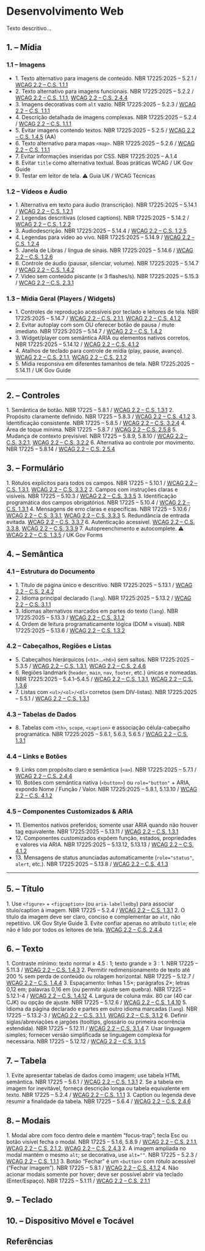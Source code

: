 
# Desenvolvimento Web

Texto descritivo...

## 1. – Mídia
### 1.1 – Imagens
- <CheckListItem>1. Texto alternativo para imagens de conteúdo. NBR 17225:2025 – 5.2.1 / [WCAG 2.2 – C.S. 1.1.1](https://www.w3.org/WAI/WCAG22/Understanding/non-text-content.html)</CheckListItem>
- <CheckListItem>2. Texto alternativo para imagens funcionais. NBR 17225:2025 – 5.2.2 / [WCAG 2.2 – C.S. 1.1.1](https://www.w3.org/WAI/WCAG22/Understanding/non-text-content.html), [WCAG 2.2 – C.S. 2.4.4](https://www.w3.org/WAI/WCAG22/Understanding/link-purpose-in-context.html)</CheckListItem>
- <CheckListItem>3. Imagens decorativas com `alt` vazio. NBR 17225:2025 – 5.2.3 / [WCAG 2.2 – C.S. 1.1.1](https://www.w3.org/WAI/WCAG22/Understanding/non-text-content.html)</CheckListItem>
- <CheckListItem>4. Descrição detalhada de imagens complexas. NBR 17225:2025 – 5.2.4 / [WCAG 2.2 – C.S. 1.1.1](https://www.w3.org/WAI/WCAG22/Understanding/non-text-content.html)</CheckListItem>
- <CheckListItem>5. Evitar imagens contendo textos. NBR 17225:2025 – 5.2.5 / [WCAG 2.2 – C.S. 1.4.5](https://www.w3.org/WAI/WCAG22/Understanding/images-of-text.html) (AA)</CheckListItem>
- <CheckListItem>6. Texto alternativo para mapas `<map>`. NBR 17225:2025 – 5.2.6 / [WCAG 2.2 – C.S. 1.1.1](https://www.w3.org/WAI/WCAG22/Understanding/non-text-content.html)</CheckListItem>
- <CheckListItem>7. Evitar informações inseridas por CSS. NBR 17225:2025 – A.1.4</CheckListItem>
- <CheckListItem>8. Evitar `title` como alternativa textual. Boas práticas WCAG / UK Gov Guide</CheckListItem>
- <CheckListItem>9. Testar em leitor de tela. ⚠ Guia UK / WCAG Técnicas</CheckListItem>

### 1.2 – Vídeos e Áudio
- <CheckListItem>1. Alternativa em texto para áudio (transcrição). NBR 17225:2025 – 5.14.1 / [WCAG 2.2 – C.S. 1.2.1](https://www.w3.org/WAI/WCAG22/Understanding/audio-only-and-video-only-prerecorded.html)</CheckListItem>
- <CheckListItem>2. Legendas descritivas (closed captions). NBR 17225:2025 – 5.14.2 / [WCAG 2.2 – C.S. 1.2.2](https://www.w3.org/WAI/WCAG22/Understanding/captions-prerecorded.html)</CheckListItem>
- <CheckListItem>3. Audiodescrição. NBR 17225:2025 – 5.14.4 / [WCAG 2.2 – C.S. 1.2.5](https://www.w3.org/WAI/WCAG22/Understanding/audio-description-prerecorded.html)</CheckListItem>
- <CheckListItem>4. Legendas para vídeo ao vivo. NBR 17225:2025 – 5.14.9 / [WCAG 2.2 – C.S. 1.2.4](https://www.w3.org/WAI/WCAG22/Understanding/captions-live.html)</CheckListItem>
- <CheckListItem>5. Janela de Libras / língua de sinais. NBR 17225:2025 – 5.14.6 / [WCAG 2.2 – C.S. 1.2.6](https://www.w3.org/WAI/WCAG22/Understanding/sign-language-prerecorded.html)</CheckListItem>
- <CheckListItem>6. Controle de áudio (pausar, silenciar, volume). NBR 17225:2025 – 5.14.7 / [WCAG 2.2 – C.S. 1.4.2](https://www.w3.org/WAI/WCAG22/Understanding/audio-control.html)</CheckListItem>
- <CheckListItem>7. Vídeo sem conteúdo piscante (≤ 3 flashes/s). NBR 17225:2025 – 5.15.3 / [WCAG 2.2 – C.S. 2.3.1](https://www.w3.org/WAI/WCAG22/Understanding/three-flashes-or-below-threshold.html)</CheckListItem>

### 1.3 – Mídia Geral (Players / Widgets)
- <CheckListItem>1. Controles de reprodução acessíveis por teclado e leitores de tela. NBR 17225:2025 – 5.14.7 / [WCAG 2.2 – C.S. 2.1.1](https://www.w3.org/WAI/WCAG22/Understanding/keyboard.html), [WCAG 2.2 – C.S. 4.1.2](https://www.w3.org/WAI/WCAG22/Understanding/name-role-value.html)</CheckListItem>
- <CheckListItem>2. Evitar autoplay com som OU oferecer botão de pausa / mute imediato. NBR 17225:2025 – 5.14.7 / [WCAG 2.2 – C.S. 1.4.2](https://www.w3.org/WAI/WCAG22/Understanding/audio-control.html)</CheckListItem>
- <CheckListItem>3. Widget/player com semântica ARIA ou elementos nativos corretos. NBR 17225:2025 – 5.14.12 / [WCAG 2.2 – C.S. 4.1.2](https://www.w3.org/WAI/WCAG22/Understanding/name-role-value.html)</CheckListItem>
- <CheckListItem>4. Atalhos de teclado para controle de mídia (play, pause, avanço). [WCAG 2.2 – C.S. 2.1.1](https://www.w3.org/WAI/WCAG22/Understanding/keyboard.html), [WCAG 2.2 – C.S. 2.1.2](https://www.w3.org/WAI/WCAG22/Understanding/no-keyboard-trap.html)</CheckListItem>
- <CheckListItem>5. Mídia responsiva em diferentes tamanhos de tela. NBR 17225:2025 – 5.14.11 / UK Gov Guide</CheckListItem>

---

## 2. – Controles
<CheckListItem>1. Semântica de botão. NBR 17225 – 5.8.1 / [WCAG 2.2 – C.S. 1.3.1](https://www.w3.org/WAI/WCAG22/Understanding/info-and-relationships.html)</CheckListItem>
<CheckListItem>2. Propósito claramente definido. NBR 17225 – 5.8.3 / [WCAG 2.2 – C.S. 4.1.2](https://www.w3.org/WAI/WCAG22/Understanding/name-role-value.html)</CheckListItem>
<CheckListItem>3. Identificação consistente. NBR 17225 – 5.8.5 / [WCAG 2.2 – C.S. 3.2.4](https://www.w3.org/WAI/WCAG22/Understanding/consistent-identification.html)</CheckListItem>
<CheckListItem>4. Área de toque mínima. NBR 17225 – 5.8.7 / [WCAG 2.2 – C.S. 2.5.8](https://www.w3.org/WAI/WCAG22/Understanding/target-size-minimum.html)</CheckListItem>
<CheckListItem>5. Mudança de contexto previsível. NBR 17225 – 5.8.9, 5.8.10 / [WCAG 2.2 – C.S. 3.2.1](https://www.w3.org/WAI/WCAG22/Understanding/on-focus.html), [WCAG 2.2 – C.S. 3.2.2](https://www.w3.org/WAI/WCAG22/Understanding/on-input.html)</CheckListItem>
<CheckListItem>6. Alternativa ao controle por movimento. NBR 17225 – 5.8.14 / [WCAG 2.2 – C.S. 2.5.4](https://www.w3.org/WAI/WCAG22/Understanding/motion-actuation.html)</CheckListItem>

## 3. – Formulário
<CheckListItem>1. Rótulos explícitos para todos os campos. NBR 17225 – 5.10.1 / [WCAG 2.2 – C.S. 1.3.1](https://www.w3.org/WAI/WCAG22/Understanding/info-and-relationships.html), [WCAG 2.2 – C.S. 3.3.2](https://www.w3.org/WAI/WCAG22/Understanding/labels-or-instructions.html)</CheckListItem>
<CheckListItem>2. Campos com instruções claras e visíveis. NBR 17225 – 5.10.3 / [WCAG 2.2 – C.S. 3.3.5](https://www.w3.org/WAI/WCAG22/Understanding/help.html)</CheckListItem>
<CheckListItem>3. Identificação programática dos campos obrigatórios. NBR 17225 – 5.10.4 / [WCAG 2.2 – C.S. 1.3.1](https://www.w3.org/WAI/WCAG22/Understanding/info-and-relationships.html)</CheckListItem>
<CheckListItem>4. Mensagens de erro claras e específicas. NBR 17225 – 5.10.6 / [WCAG 2.2 – C.S. 3.3.1](https://www.w3.org/WAI/WCAG22/Understanding/error-identification.html), [WCAG 2.2 – C.S. 3.3.3](https://www.w3.org/WAI/WCAG22/Understanding/error-suggestion.html)</CheckListItem>
<CheckListItem>5. Redundância de entrada evitada. [WCAG 2.2 – C.S. 3.3.7](https://www.w3.org/WAI/WCAG22/Understanding/redundant-entry.html)</CheckListItem>
<CheckListItem>6. Autenticação acessível. [WCAG 2.2 – C.S. 3.3.8](https://www.w3.org/WAI/WCAG22/Understanding/accessible-authentication-minimum.html), [WCAG 2.2 – C.S. 3.3.9](https://www.w3.org/WAI/WCAG22/Understanding/accessible-authentication-enhanced.html)</CheckListItem>
<CheckListItem>7. Autopreenchimento e autocomplete. ⚠️ [WCAG 2.2 – C.S. 1.3.5](https://www.w3.org/WAI/WCAG22/Understanding/identify-input-purpose.html) / UK Gov Forms</CheckListItem>

## 4. – Semântica
### 4.1 – Estrutura do Documento
- <CheckListItem>1. Título de página único e descritivo. NBR 17225:2025 – 5.13.1 / [WCAG 2.2 – C.S. 2.4.2](https://www.w3.org/WAI/WCAG22/Understanding/page-titled.html)</CheckListItem>
- <CheckListItem>2. Idioma principal declarado (`lang`). NBR 17225:2025 – 5.13.2 / [WCAG 2.2 – C.S. 3.1.1](https://www.w3.org/WAI/WCAG22/Understanding/language-of-page.html)</CheckListItem>
- <CheckListItem>3. Idiomas alternativos marcados em partes do texto (`lang`). NBR 17225:2025 – 5.13.3 / [WCAG 2.2 – C.S. 3.1.2](https://www.w3.org/WAI/WCAG22/Understanding/language-of-parts.html)</CheckListItem>
- <CheckListItem>4. Ordem de leitura programaticamente lógica (DOM ≈ visual). NBR 17225:2025 – 5.13.6 / [WCAG 2.2 – C.S. 1.3.2](https://www.w3.org/WAI/WCAG22/Understanding/meaningful-sequence.html)</CheckListItem>

### 4.2 – Cabeçalhos, Regiões e Listas
- <CheckListItem>5. Cabeçalhos hierárquicos (`<h1>`…`<h6>`) sem saltos. NBR 17225:2025 – 5.3.5 / [WCAG 2.2 – C.S. 1.3.1](https://www.w3.org/WAI/WCAG22/Understanding/info-and-relationships.html), [WCAG 2.2 – C.S. 2.4.6](https://www.w3.org/WAI/WCAG22/Understanding/headings-and-labels.html)</CheckListItem>
- <CheckListItem>6. Regiões landmark (`header`, `main`, `nav`, `footer`, etc.) únicas e nomeadas. NBR 17225:2025 – 5.4.1–5.4.5 / [WCAG 2.2 – C.S. 1.3.1](https://www.w3.org/WAI/WCAG22/Understanding/info-and-relationships.html), [WCAG 2.2 – C.S. 1.3.6](https://www.w3.org/WAI/WCAG22/Understanding/identify-purpose.html)</CheckListItem>
- <CheckListItem>7. Listas com `<ul>/<ol>/<dl>` corretos (sem DIV-listas). NBR 17225:2025 – 5.5.1 / [WCAG 2.2 – C.S. 1.3.1](https://www.w3.org/WAI/WCAG22/Understanding/info-and-relationships.html)</CheckListItem>

### 4.3 – Tabelas de Dados
- <CheckListItem>8. Tabelas com `<th>`, `scope`, `<caption>` e associação célula-cabeçalho programática. NBR 17225:2025 – 5.6.1, 5.6.3, 5.6.5 / [WCAG 2.2 – C.S. 1.3.1](https://www.w3.org/WAI/WCAG22/Understanding/info-and-relationships.html)</CheckListItem>

### 4.4 – Links e Botões
- <CheckListItem>9. Links com propósito claro e semântica (`<a>`). NBR 17225:2025 – 5.7.1 / [WCAG 2.2 – C.S. 2.4.4](https://www.w3.org/WAI/WCAG22/Understanding/link-purpose-in-context.html)</CheckListItem>
- <CheckListItem>10. Botões com semântica nativa (`<button>`) ou `role="button"` + ARIA, expondo Nome / Função / Valor. NBR 17225:2025 – 5.8.1, 5.13.10 / [WCAG 2.2 – C.S. 4.1.2](https://www.w3.org/WAI/WCAG22/Understanding/name-role-value.html)</CheckListItem>

### 4.5 – Componentes Customizados & ARIA
- <CheckListItem>11. Elementos nativos preferidos; somente usar ARIA quando não houver tag equivalente. NBR 17225:2025 – 5.13.11 / [WCAG 2.2 – C.S. 1.3.1](https://www.w3.org/WAI/WCAG22/Understanding/info-and-relationships.html)</CheckListItem>
- <CheckListItem>12. Componentes customizados expõem função, estados, propriedades e valores via ARIA. NBR 17225:2025 – 5.13.12, 5.13.13 / [WCAG 2.2 – C.S. 4.1.2](https://www.w3.org/WAI/WCAG22/Understanding/name-role-value.html)</CheckListItem>
- <CheckListItem>13. Mensagens de status anunciadas automaticamente (`role="status"`, `alert`, etc.). NBR 17225:2025 – 5.13.8 / [WCAG 2.2 – C.S. 4.1.3](https://www.w3.org/WAI/WCAG22/Understanding/status-messages.html)</CheckListItem>

---

## 5. – Título

<CheckListItem>1. Use `<figure>` + `<figcaption>` (ou `aria-labelledby`) para associar título/caption à imagem. NBR 17225 – 5.2.4 / [WCAG 2.2 – C.S. 1.3.1](https://www.w3.org/WAI/WCAG22/Understanding/info-and-relationships.html)</CheckListItem>
<CheckListItem>2. O título da imagem deve ser claro, conciso e complementar ao `alt`, não repetitivo. UK Gov Style Guide</CheckListItem>
<CheckListItem>3. Evite confiar apenas no atributo `title`; ele não é lido por todos os leitores de tela. [WCAG 2.2 – C.S. 2.4.4](https://www.w3.org/WAI/WCAG22/Understanding/link-purpose-in-context.html)</CheckListItem>

## 6. – Texto

<CheckListItem>1. Contraste mínimo: texto normal ≥ 4.5 : 1; texto grande ≥ 3 : 1. NBR 17225 – 5.11.3 / [WCAG 2.2 – C.S. 1.4.3](https://www.w3.org/WAI/WCAG22/Understanding/contrast-minimum.html)</CheckListItem>
<CheckListItem>2. Permitir redimensionamento de texto até 200 % sem perda de conteúdo ou rolagem horizontal. NBR 17225 – 5.12.7 / [WCAG 2.2 – C.S. 1.4.4](https://www.w3.org/WAI/WCAG22/Understanding/resize-text.html)</CheckListItem>
<CheckListItem>3. Espaçamento: linhas 1.5×; parágrafos 2×; letras 0,12 em; palavras 0,16 em (ou permitir ajuste sem quebra). NBR 17225 – 5.12.1-4 / [WCAG 2.2 – C.S. 1.4.12](https://www.w3.org/WAI/WCAG22/Understanding/text-spacing.html)</CheckListItem>
<CheckListItem>4. Largura de coluna máx. 80 car (40 car CJK) ou opção de ajuste. NBR 17225 – 5.12.6 / [WCAG 2.2 – C.S. 1.4.10](https://www.w3.org/WAI/WCAG22/Understanding/reflow.html)</CheckListItem>
<CheckListItem>5. Idioma da página declarado e partes em outro idioma marcadas (`lang`). NBR 17225 – 5.13.2-3 / [WCAG 2.2 – C.S. 3.1.1](https://www.w3.org/WAI/WCAG22/Understanding/language-of-page.html), [WCAG 2.2 – C.S. 3.1.2](https://www.w3.org/WAI/WCAG22/Understanding/language-of-parts.html)</CheckListItem>
<CheckListItem>6. Definir siglas/abreviações e jargões (tooltips, glossário ou primeira ocorrência estendida). NBR 17225 – 5.12.11 / [WCAG 2.2 – C.S. 3.1.4](https://www.w3.org/WAI/WCAG22/Understanding/abbreviations.html)</CheckListItem>
<CheckListItem>7. Usar linguagem simples; fornecer versão simplificada se linguagem complexa for necessária. NBR 17225 – 5.12.12 / [WCAG 2.2 – C.S. 3.1.5](https://www.w3.org/WAI/WCAG22/Understanding/reading-level.html)</CheckListItem>

## 7. – Tabela

<CheckListItem>1. Evite apresentar tabelas de dados como imagem; use tabela HTML semântica. NBR 17225 – 5.6.1 / [WCAG 2.2 – C.S. 1.3.1](https://www.w3.org/WAI/WCAG22/Understanding/info-and-relationships.html)</CheckListItem>
<CheckListItem>2. Se a tabela em imagem for inevitável, forneça descrição longa ou tabela equivalente em texto. NBR 17225 – 5.2.4 / [WCAG 2.2 – C.S. 1.1.1](https://www.w3.org/WAI/WCAG22/Understanding/non-text-content.html)</CheckListItem>
<CheckListItem>3. Caption ou legenda deve resumir a finalidade da tabela. NBR 17225 – 5.6.4 / [WCAG 2.2 – C.S. 2.4.6](https://www.w3.org/WAI/WCAG22/Understanding/headings-and-labels.html)</CheckListItem>

## 8. – Modais

<CheckListItem>1. Modal abre com foco dentro dele e mantém “focus-trap”; tecla Esc ou botão visível fecha o modal. NBR 17225 – 5.1.6, 5.8.9 / [WCAG 2.2 – C.S. 2.1.1](https://www.w3.org/WAI/WCAG22/Understanding/keyboard.html), [WCAG 2.2 – C.S. 2.1.2](https://www.w3.org/WAI/WCAG22/Understanding/no-keyboard-trap.html), [WCAG 2.2 – C.S. 2.4.3](https://www.w3.org/WAI/WCAG22/Understanding/focus-order.html)</CheckListItem>
<CheckListItem>2. A imagem ampliada no modal mantém o mesmo `alt`; se decorativa, use `alt=""`. NBR 17225 – 5.2.3 / [WCAG 2.2 – C.S. 1.1.1](https://www.w3.org/WAI/WCAG22/Understanding/non-text-content.html)</CheckListItem>
<CheckListItem>3. Botão “Fechar” é um `<button>` com rótulo acessível (“Fechar imagem”). NBR 17225 – 5.8.1 / [WCAG 2.2 – C.S. 4.1.2](https://www.w3.org/WAI/WCAG22/Understanding/name-role-value.html)</CheckListItem>
<CheckListItem>4. Não acionar modais somente por hover; deve ser possível abrir via teclado (Enter/Espaço). NBR 17225 – 5.1.11 / [WCAG 2.2 – C.S. 2.1.1](https://www.w3.org/WAI/WCAG22/Understanding/keyboard.html)</CheckListItem>

## 9. – Teclado

## 10. – Dispositivo Móvel e Tocável

## Referências
